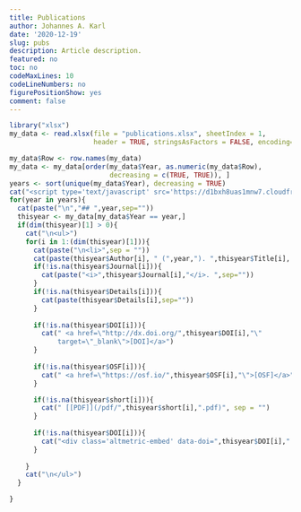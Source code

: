 ---
title: Publications
author: Johannes A. Karl
date: '2020-12-19'
slug: pubs
description: Article description.
featured: no
toc: no
codeMaxLines: 10
codeLineNumbers: no
figurePositionShow: yes
comment: false
---

```{r chunk, echo = F, results="asis"}
library("xlsx")
my_data <- read.xlsx(file = "publications.xlsx", sheetIndex = 1, 
                     header = TRUE, stringsAsFactors = FALSE, encoding="UTF-8")

my_data$Row <- row.names(my_data)
my_data <- my_data[order(my_data$Year, as.numeric(my_data$Row), 
                         decreasing = c(TRUE, TRUE)), ]
years <- sort(unique(my_data$Year), decreasing = TRUE)
cat("<script type='text/javascript' src='https://d1bxh8uas1mnw7.cloudfront.net/assets/embed.js'></script>")
for(year in years){
  cat(paste("\n","## ",year,sep=""))
  thisyear <- my_data[my_data$Year == year,]
  if(dim(thisyear)[1] > 0){
    cat("\n<ul>")
    for(i in 1:(dim(thisyear)[1])){
      cat(paste("\n<li>",sep = ""))
      cat(paste(thisyear$Author[i], " (",year,"). ",thisyear$Title[i], ". ", sep=""))
      if(!is.na(thisyear$Journal[i])){
        cat(paste("<i>",thisyear$Journal[i],"</i>. ",sep="")) 
      }
      if(!is.na(thisyear$Details[i])){ 
        cat(paste(thisyear$Details[i],sep="")) 
      }
      
      if(!is.na(thisyear$DOI[i])){
        cat(" <a href=\"http://dx.doi.org/",thisyear$DOI[i],"\" 
            target=\"_blank\">[DOI]</a>")
      }
      
      if(!is.na(thisyear$OSF[i])){
        cat(" <a href=\"https://osf.io/",thisyear$OSF[i],"\">[OSF]</a>", sep = "")
      }

      if(!is.na(thisyear$short[i])){
        cat(" [[PDF]](/pdf/",thisyear$short[i],".pdf)", sep = "")
      }
      
      if(!is.na(thisyear$DOI[i])){
        cat("<div class='altmetric-embed' data-doi=",thisyear$DOI[i]," data-hide-no-mentions='true'></div>", sep = "")
      }
      
    }
    cat("\n</ul>")
  }

} 


```
